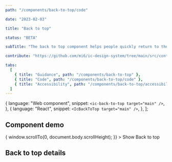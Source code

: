 ```yaml
---
path: "/components/back-to-top/code"

date: "2023-02-03"

title: "Back to top"

status: "BETA"

subTitle: "The back to top component helps people quickly return to the top of a long page."

contribute: "https://github.com/mi6/ic-design-system/tree/main/src/content/structured/components/back-to-top"

tabs:
  [
    { title: "Guidance", path: "/components/back-to-top" },
    { title: "Code", path: "/components/back-to-top/code" },
    { title: "Accessibility", path: "/components/back-to-top/accessibility" },
  ]
---
```



  {
    language: "Web component",
    snippet: `<ic-back-to-top target="main" />`,
  },
  {
    language: "React",
    snippet: `<IcBackToTop target="main" />`,
  },
];

## Component demo

<ComponentPreview snippets={snippets}>
  <IcButton
    variant="secondary"
    onClick={() => {
      window.scrollTo(0, document.body.scrollHeight);
    }}
  >
    Show Back to top
  </IcButton>
</ComponentPreview>

## Back to top details

<ComponentDetails component="ic-back-to-top" />
